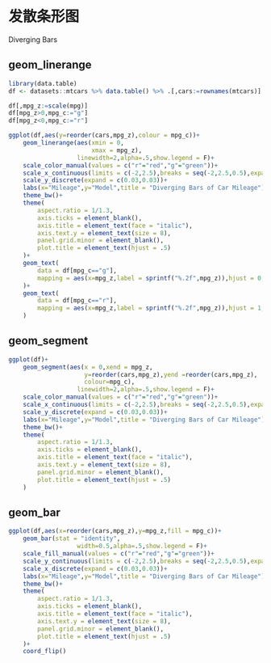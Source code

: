 # 发散条形图

Diverging Bars

## geom_linerange

```r
library(data.table)
df <- datasets::mtcars %>% data.table() %>% .[,cars:=rownames(mtcars)]

df[,mpg_z:=scale(mpg)]
df[mpg_z>0,mpg_c:="g"]
df[mpg_z<0,mpg_c:="r"]
```

```r
ggplot(df,aes(y=reorder(cars,mpg_z),colour = mpg_c))+
    geom_linerange(aes(xmin = 0,
                       xmax = mpg_z),
                   linewidth=2,alpha=.5,show.legend = F)+
    scale_color_manual(values = c("r"="red","g"="green"))+
    scale_x_continuous(limits = c(-2,2.5),breaks = seq(-2,2.5,0.5),expand = c(0,0.02))+
    scale_y_discrete(expand = c(0.03,0.03))+
    labs(x="Mileage",y="Model",title = "Diverging Bars of Car Mileage")+
    theme_bw()+
    theme(
        aspect.ratio = 1/1.3,
        axis.ticks = element_blank(),
        axis.title = element_text(face = "italic"),
        axis.text.y = element_text(size = 8),
        panel.grid.minor = element_blank(),
        plot.title = element_text(hjust = .5)
    )+
    geom_text(
        data = df[mpg_c=="g"],
        mapping = aes(x=mpg_z,label = sprintf("%.2f",mpg_z)),hjust = 0,colour = "green4",size = 2
    )+
    geom_text(
        data = df[mpg_c=="r"],
        mapping = aes(x=mpg_z,label = sprintf("%.2f",mpg_z)),hjust = 1,colour = "red4",size = 2
    )
```

## geom_segment

```r
ggplot(df)+
    geom_segment(aes(x = 0,xend = mpg_z,
                     y=reorder(cars,mpg_z),yend =reorder(cars,mpg_z),
                     colour=mpg_c),
                   linewidth=2,alpha=.5,show.legend = F)+
    scale_color_manual(values = c("r"="red","g"="green"))+
    scale_x_continuous(limits = c(-2,2.5),breaks = seq(-2,2.5,0.5),expand = c(0,0.02))+
    scale_y_discrete(expand = c(0.03,0.03))+
    labs(x="Mileage",y="Model",title = "Diverging Bars of Car Mileage")+
    theme_bw()+
    theme(
        aspect.ratio = 1/1.3,
        axis.ticks = element_blank(),
        axis.title = element_text(face = "italic"),
        axis.text.y = element_text(size = 8),
        panel.grid.minor = element_blank(),
        plot.title = element_text(hjust = .5)
    )
```

## geom_bar

```r
ggplot(df,aes(x=reorder(cars,mpg_z),y=mpg_z,fill = mpg_c))+
    geom_bar(stat = "identity",
                   width=0.5,alpha=.5,show.legend = F)+
    scale_fill_manual(values = c("r"="red","g"="green"))+
    scale_y_continuous(limits = c(-2,2.5),breaks = seq(-2,2.5,0.5),expand = c(0,0.02))+
    scale_x_discrete(expand = c(0.03,0.03))+
    labs(x="Mileage",y="Model",title = "Diverging Bars of Car Mileage")+
    theme_bw()+
    theme(
        aspect.ratio = 1/1.3,
        axis.ticks = element_blank(),
        axis.title = element_text(face = "italic"),
        axis.text.y = element_text(size = 8),
        panel.grid.minor = element_blank(),
        plot.title = element_text(hjust = .5)
    )+
    coord_flip()
```


